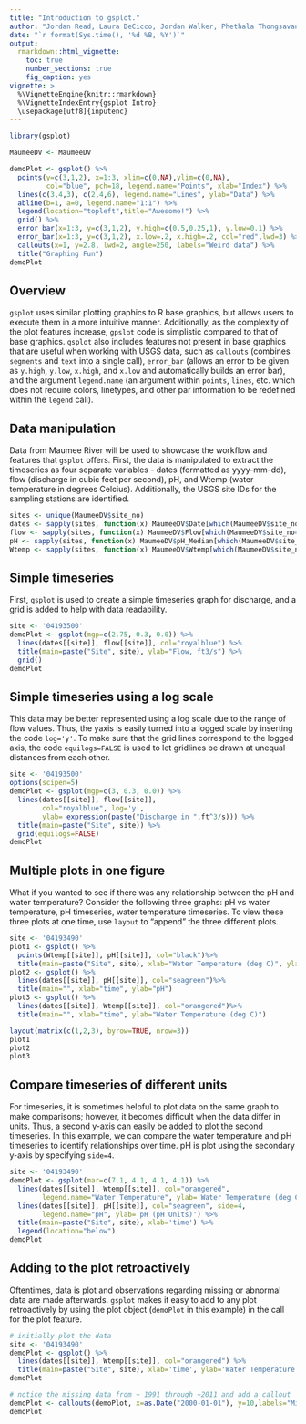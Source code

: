 ```yaml
---
title: "Introduction to gsplot."
author: "Jordan Read, Laura DeCicco, Jordan Walker, Phethala Thongsavanh, Lindsay Carr"
date: "`r format(Sys.time(), '%d %B, %Y')`"
output: 
  rmarkdown::html_vignette:
    toc: true
    number_sections: true
    fig_caption: yes
vignette: >
  %\VignetteEngine{knitr::rmarkdown}
  %\VignetteIndexEntry{gsplot Intro}
  \usepackage[utf8]{inputenc}
---
```


```r
library(gsplot)

MaumeeDV <- MaumeeDV

demoPlot <- gsplot() %>%
  points(y=c(3,1,2), x=1:3, xlim=c(0,NA),ylim=c(0,NA),
         col="blue", pch=18, legend.name="Points", xlab="Index") %>%
  lines(c(3,4,3), c(2,4,6), legend.name="Lines", ylab="Data") %>%
  abline(b=1, a=0, legend.name="1:1") %>%
  legend(location="topleft",title="Awesome!") %>%
  grid() %>%
  error_bar(x=1:3, y=c(3,1,2), y.high=c(0.5,0.25,1), y.low=0.1) %>%
  error_bar(x=1:3, y=c(3,1,2), x.low=.2, x.high=.2, col="red",lwd=3) %>%
  callouts(x=1, y=2.8, lwd=2, angle=250, labels="Weird data") %>%
  title("Graphing Fun")
demoPlot

```

## Overview

`gsplot` uses similar plotting graphics to R base graphics, but allows users to execute them in a more intuitive manner. Additionally, as the complexity of the plot features increase, `gpslot` code is simplistic compared to that of base graphics. `gsplot` also includes features not present in base graphics that are useful when working with USGS data, such as `callouts` (combines `segments` and `text` into a single call), `error_bar` (allows an error to be given as `y.high`, `y.low`, `x.high`, and `x.low` and automatically builds an error bar), and the argument `legend.name` (an argument within `points`, `lines`, etc. which does not require colors, linetypes, and other par information to be redefined within the `legend` call).

## Data manipulation

Data from Maumee River will be used to showcase the workflow and features that `gsplot` offers. First, the data is manipulated to extract the timeseries as four separate variables - dates (formatted as yyyy-mm-dd), flow (discharge in cubic feet per second), pH, and Wtemp (water temperature in degrees Celcius). Additionally, the USGS site IDs for the sampling stations are identified. 

```r

sites <- unique(MaumeeDV$site_no)
dates <- sapply(sites, function(x) MaumeeDV$Date[which(MaumeeDV$site_no==x)], USE.NAMES=TRUE)
flow <- sapply(sites, function(x) MaumeeDV$Flow[which(MaumeeDV$site_no==x)], USE.NAMES=TRUE)
pH <- sapply(sites, function(x) MaumeeDV$pH_Median[which(MaumeeDV$site_no==x)], USE.NAMES=TRUE)
Wtemp <- sapply(sites, function(x) MaumeeDV$Wtemp[which(MaumeeDV$site_no==x)], USE.NAMES=TRUE)

```


## Simple timeseries

First, `gsplot` is used to create a simple timeseries graph for discharge, and a grid is added to help with data readability.

```r
site <- '04193500'
demoPlot <- gsplot(mgp=c(2.75, 0.3, 0.0)) %>% 
  lines(dates[[site]], flow[[site]], col="royalblue") %>%
  title(main=paste("Site", site), ylab="Flow, ft3/s") %>%
  grid()
demoPlot

```


## Simple timeseries using a log scale

This data may be better represented using a log scale due to the range of flow values. Thus, the yaxis is easily turned into a logged scale by inserting the code `log='y'`. To make sure that the grid lines correspond to the logged axis, the code `equilogs=FALSE` is used to let gridlines be drawn at unequal distances from each other.  

```r
site <- '04193500'
options(scipen=5)
demoPlot <- gsplot(mgp=c(3, 0.3, 0.0)) %>% 
  lines(dates[[site]], flow[[site]], 
        col="royalblue", log='y', 
        ylab= expression(paste("Discharge in ",ft^3/s))) %>%
  title(main=paste("Site", site)) %>%
  grid(equilogs=FALSE)
demoPlot

```


## Multiple plots in one figure

What if you wanted to see if there was any relationship between the pH and water temperature? Consider the following three graphs: pH vs water temperature, pH timeseries, water temperature timeseries. To view these three plots at one time, use `layout` to "append" the three different plots.  

```r
site <- '04193490'
plot1 <- gsplot() %>% 
  points(Wtemp[[site]], pH[[site]], col="black")%>%
  title(main=paste("Site", site), xlab="Water Temperature (deg C)", ylab="pH")
plot2 <- gsplot() %>% 
  lines(dates[[site]], pH[[site]], col="seagreen")%>%
  title(main="", xlab="time", ylab="pH")
plot3 <- gsplot() %>% 
  lines(dates[[site]], Wtemp[[site]], col="orangered")%>%
  title(main="", xlab="time", ylab="Water Temperature (deg C)")

layout(matrix(c(1,2,3), byrow=TRUE, nrow=3))
plot1
plot2
plot3

```


## Compare timeseries of different units

For timeseries, it is sometimes helpful to plot data on the same graph to make comparisons; however, it becomes difficult when the data differ in units. Thus, a second y-axis can easily be added to plot the second timeseries. In this example, we can compare the water temperature and pH timeseries to identify relationships over time. pH is plot using the secondary y-axis by specifying `side=4`. 

```r
site <- '04193490'
demoPlot <- gsplot(mar=c(7.1, 4.1, 4.1, 4.1)) %>% 
  lines(dates[[site]], Wtemp[[site]], col="orangered", 
        legend.name="Water Temperature", ylab='Water Temperature (deg C)') %>%
  lines(dates[[site]], pH[[site]], col="seagreen", side=4, 
        legend.name="pH", ylab='pH (pH Units)') %>%
  title(main=paste("Site", site), xlab='time') %>% 
  legend(location="below")
demoPlot

```


## Adding to the plot retroactively

Oftentimes, data is plot and observations regarding missing or abnormal data are made afterwards. `gsplot` makes it easy to add to any plot retroactively by using the plot object (`demoPlot` in this example) in the call for the plot feature. 

```r
# initially plot the data
site <- '04193490'
demoPlot <- gsplot() %>% 
  lines(dates[[site]], Wtemp[[site]], col="orangered") %>% 
  title(main=paste("Site", site), xlab='time', ylab='Water Temperature (deg C)')
demoPlot
```

```r
# notice the missing data from ~ 1991 through ~2011 and add a callout
demoPlot <- callouts(demoPlot, x=as.Date("2000-01-01"), y=10,labels="Missing Data")
demoPlot

```